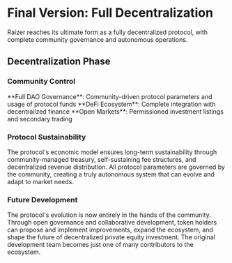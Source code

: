 
# Final Version: Full Decentralization

Raizer reaches its ultimate form as a fully decentralized protocol, with complete community governance and autonomous operations.

<Highlight 
  type="feature"
  title="Complete Decentralization"
  description="Raizer Protocol achieves full decentralization, operating as a true DAO with complete community control and autonomous systems."
/>

## Decentralization Phase

### Community Control
<div className="mt-6">
<Feature icon={Vote}>**Full DAO Governance**: Community-driven protocol parameters and usage of protocol funds</Feature>
<Feature icon={Building2}>**DeFi Ecosystem**: Complete integration with decentralized finance</Feature>
<Feature icon={Network}>**Open Markets**: Permissioned investment listings and secondary trading</Feature>
</div>

### Protocol Sustainability

The protocol's economic model ensures long-term sustainability through community-managed treasury, self-sustaining fee structures, and decentralized revenue distribution. All protocol parameters are governed by the community, creating a truly autonomous system that can evolve and adapt to market needs.

### Future Development

The protocol's evolution is now entirely in the hands of the community. Through open governance and collaborative development, token holders can propose and implement improvements, expand the ecosystem, and shape the future of decentralized private equity investment. The original development team becomes just one of many contributors to the ecosystem.

<Highlight 
  type="success"
  title="Decentralized Future"
  description="Join a truly decentralized private equity investment protocol, where the community shapes the future of financial markets."
/> 